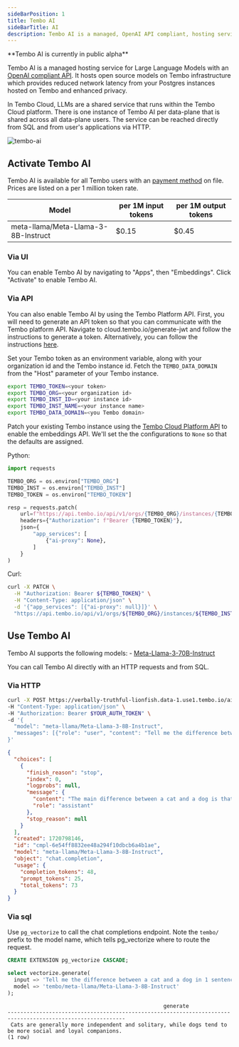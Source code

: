 ```yaml
---
sideBarPosition: 1
title: Tembo AI
sideBarTitle: AI
description: Tembo AI is a managed, OpenAI API compliant, hosting service for Large Language Models.
---
```



<Callout variant='info'>
	**Tembo AI is currently in public alpha**
</Callout>

Tembo AI is a managed hosting service for Large Language Models with an [OpenAI compliant API](https://platform.openai.com/docs/api-reference/chat/create).
 It hosts open source models on Tembo infrastructure which provides reduced network latency from your Postgres instances hosted on Tembo and enhanced privacy.

In Tembo Cloud, LLMs are a shared service that runs within the Tembo Cloud platform.
 There is one instance of Tembo AI per data-plane that is shared across all data-plane users.
 The service can be reached directly from SQL and from user's applications via HTTP.

![tembo-ai](./tembo-ai.png)


## Activate Tembo AI

Tembo AI is available for all Tembo users with an [payment method](../billing) on file.
 Prices are listed on a per 1 million token rate.

| Model | per 1M input tokens | per 1M output tokens
| ------------------- | ---- | ---- |
| meta-llama/Meta-Llama-3-8B-Instruct  | $0.15 | $0.45


### Via UI

You can enable Tembo AI by navigating to "Apps", then "Embeddings". Click "Activate" to enable Tembo AI.

### Via API

You can also enable Tembo AI by using the Tembo Platform API.
 First, you will need to generate an API token so that you can communicate with the Tembo platform API.
 Navigate to cloud.tembo.io/generate-jwt and follow the instructions to generate a token.
 Alternatively, you can follow the instructions [here](/docs/development/api).

Set your Tembo token as an environment variable, along with your organization id and the Tembo instance id. Fetch the `TEMBO_DATA_DOMAIN` from the "Host" parameter of your Tembo instance.

```bash
export TEMBO_TOKEN=<your token>
export TEMBO_ORG=<your organization id>
export TEMBO_INST_ID=<your instance id>
export TEMBO_INST_NAME=<your instance name>
export TEMBO_DATA_DOMAIN=<you Tembo domain>
```

Patch your existing Tembo instance using the [Tembo Cloud Platform API](https://api.tembo.io/redoc) to enable the embeddings API. We'll set the the configurations to `None` so that the defaults are assigned.

Python:

```py
import requests

TEMBO_ORG = os.environ["TEMBO_ORG"]
TEMBO_INST = os.environ["TEMBO_INST"]
TEMBO_TOKEN = os.environ["TEMBO_TOKEN"]

resp = requests.patch(
    url=f"https://api.tembo.io/api/v1/orgs/{TEMBO_ORG}/instances/{TEMBO_INST}",
    headers={"Authorization": f"Bearer {TEMBO_TOKEN}"},
    json={
        "app_services": [
            {"ai-proxy": None},
        ]
    }
)
```

Curl:

```bash
curl -X PATCH \
  -H "Authorization: Bearer ${TEMBO_TOKEN}" \
  -H "Content-Type: application/json" \
  -d '{"app_services": [{"ai-proxy": null}]}' \
  "https://api.tembo.io/api/v1/orgs/${TEMBO_ORG}/instances/${TEMBO_INST}"
```

## Use Tembo AI

Tembo AI supports the following models:
    - [Meta-Llama-3-70B-Instruct](https://huggingface.co/meta-llama/Meta-Llama-3-70B-Instruct)


You can call Tembo AI directly with an HTTP requests and from SQL.

### Via HTTP


```bash
curl -X POST https://verbally-truthful-lionfish.data-1.use1.tembo.io/ai/v1/chat/completions \
-H "Content-Type: application/json" \
-H "Authorization: Bearer $YOUR_AUTH_TOKEN" \
-d '{
  "model": "meta-llama/Meta-Llama-3-8B-Instruct",
  "messages": [{"role": "user", "content": "Tell me the difference between a cat and a dog in 1 sentence"}]
}'
```

```json
{
  "choices": [
    {
      "finish_reason": "stop",
      "index": 0,
      "logprobs": null,
      "message": {
        "content": "The main difference between a cat and a dog is that cats are generally more independent and aloof, preferring to spend time alone, whereas dogs are often more social and pack-oriented, thriving on interaction and attention from their human family members.",
        "role": "assistant"
      },
      "stop_reason": null
    }
  ],
  "created": 1720798146,
  "id": "cmpl-6e54ff8832ee48a294f10dbcb6a4b1ae",
  "model": "meta-llama/Meta-Llama-3-8B-Instruct",
  "object": "chat.completion",
  "usage": {
    "completion_tokens": 48,
    "prompt_tokens": 25,
    "total_tokens": 73
  }
}
```

### Via sql

Use `pg_vectorize` to call the chat completions endpoint.
 Note the `tembo/` prefix to the model name, which tells pg_vectorize where to route the request.


```sql
CREATE EXTENSION pg_vectorize CASCADE;

select vectorize.generate(
  input => 'Tell me the difference between a cat and a dog in 1 sentence',
  model => 'tembo/meta-llama/Meta-Llama-3-8B-Instruct'
);
```

```plaintext
                                                 generate                                                  
-----------------------------------------------------------------------------------------------------------
 Cats are generally more independent and solitary, while dogs tend to be more social and loyal companions.
(1 row)
```
